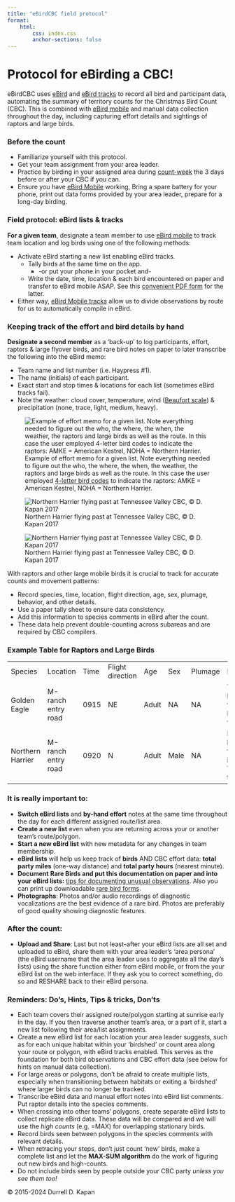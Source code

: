 ```yaml
---
title: "eBirdCBC field protocol"
format: 
    html:
        css: index.css
        anchor-sections: false
---
```


<!-- Before the count, Field protocol, After the count, Reminders: Do's-Don'ts, Hints, Tips & tricks -->

# Protocol for eBirding a CBC!

eBirdCBC uses [eBird](https://ebird.org/home) and [eBird tracks](https://ebird.org/news/ebird-ios-automatic-tracks-available/) to record all bird and participant data, automating the summary of territory counts for the Christmas Bird Count (CBC). This is combined with [eBird mobile](https://ebird.org/about/ebird-mobile/) and manual data collection throughout the day, including capturing effort details and sightings of raptors and large birds.

### Before the count

-   Familiarize yourself with this protocol.
-   Get your team assignment from your area leader.
-   Practice by birding in your assigned area during [count-week](https://www.audubon.org/conservation/science/christmas-bird-count/christmas-bird-count-compiler-resources#:~:text=Count%20week%20is%20defined%20as,Dec%2014%2DJan%205) the 3 days before or after your CBC if you can.
-   Ensure you have [eBird Mobile](https://ebird.org/about/ebird-mobile/) working, Bring a spare battery for your phone, print out data forms provided by your area leader, prepare for a long-day birding.

### Field protocol: eBird lists & tracks

**For a given team**, designate a team member to use [eBird mobile](https://ebird.org/about/ebird-mobile/) to track team location and log birds using one of the following methods:

-   Activate eBird starting a new list enabling eBird tracks.
    -   Tally birds at the same time on the app.
        -   -or put your phone in your pocket and-
    -   Write the date, time, location & each bird encountered on paper and transfer to eBird mobile ASAP. See this [convenient PDF form](input/eBird_CBC_2024_to_print.pdf) for the latter.
-   Either way, [eBird Mobile tracks](https://ebird.org/news/ebird-ios-automatic-tracks-available/) allow us to divide observations by route for us to automatically compile in eBird.

### Keeping track of the effort and bird details by hand

**Designate a second member** as a 'back-up' to log participants, effort, raptors & large flyover birds, and rare bird notes on paper to later transcribe the following into the eBird memo:

-   Team name and list number (i.e. Haypress #1).
-   The name (initials) of each participant. 
-   Exact start and stop times & locations for each list (sometimes eBird tracks fail).
-   Note the weather: cloud cover, temperature, wind ([Beaufort scale](https://www.weather.gov/mfl/beaufort)) & precipitation (none, trace, light, medium, heavy).

![Example of effort memo for a given list. Note everything needed to figure out the who, the where, the when, the weather, the raptors and large birds as well as the route. In this case the user employed [4-letter bird codes](https://www.birdpop.org/docs/misc/Alpha_codes_eng.pdf) to indicate the raptors: AMKE = American Kestrel, NOHA = Northern Harrier.](images/effortmemo.jpg)

![Northern Harrier flying past at Tennessee Valley CBC, © D. Kapan 2017](images/_esc6382.jpeg)

![Northern Harrier flying past at Tennessee Valley CBC, © D. Kapan 2017](images/_esc6382.jpeg)

With raptors and other large mobile birds it is crucial to track for accurate counts and movement patterns:

-   Record species, time, location, flight direction, age, sex, plumage, behavior, and other details.
-   Use a paper tally sheet to ensure data consistency.
-   Add this information to species comments in eBird after the count.
-   These data help prevent double-counting across subareas and are required by CBC compilers.

### Example Table for Raptors and Large Birds

|                  |                    |      |                  |       |      |         |                                               |
|---------|---------|---------|---------|---------|---------|---------|---------|
| Species          | Location           | Time | Flight direction | Age   | Sex  | Plumage | Notes                                         |
| Golden Eagle     | M-ranch entry road | 0915 | NE               | Adult | NA   | NA      | This bird was flying high and fast.           |
| Northern Harrier | M-ranch entry road | 0920 | N                | Adult | Male | NA      | Harrying low flying into the Yellow territory |

### **It is really important to:**

-   **Switch eBird lists** and **by-hand effort** notes at the same time throughout the day for each different assigned route/list area.
-   **Create a new list** even when you are returning across your or another team's route/polygon.
-   **Start a new eBird list** with new metadata for any changes in team membership. 
-   **eBird lists** will help us keep track of **birds** AND CBC effort data: **total party miles** (one-way distance) and **total party hours** (nearest minute).
-   **Document** **Rare Birds and put this documentation on paper and into your eBird lists:** [tips for documenting unusual observations](https://ebird.freshdesk.com/en/support/solutions/articles/48000803130). Also you can print up downloadable [rare bird forms](https://media.audubon.org/2024-08/cbc_rare_bird_form.pdf?_gl=1*1u7e1yb*_gcl_au*MTE3ODQwMDM4NS4xNzMzNDcwMzAz*_ga*OTAzOTIyNjM0LjE3MzM0NzAzMDQ.*_ga_X2XNL2MWTT*MTczMzUwODIzOC4yLjEuMTczMzUwODc2Mi42MC4wLjA.).
-   **Photographs**: Photos and/or audio recordings of diagnostic vocalizations are the best evidence of a rare bird. Photos are preferably of good quality showing diagnostic features.

### After the count:

-   **Upload and Share**: Last but not least--after your eBird lists are all set and uploaded to eBird, share them with your area leader's 'area persona' (the eBird username that the area leader uses to aggregate all the day's lists) using the share function either from eBird mobile, or from the your eBird list on the web interface. If they ask you to correct something, do so and RESHARE back to their eBird persona.

### Reminders: Do's, Hints, Tips & tricks, Don'ts

-   Each team covers their assigned route/polygon starting at sunrise early in the day. If you then traverse another team's area, or a part of it, start a new list following their area/list assignments.
-   Create a new eBird list for each location your area leader suggests, such as for each unique habitat within your ‘birdshed’ or count area along your route or polygon, with eBird tracks enabled. This serves as the foundation for both bird observations and CBC effort data (see below for hints on manual data collection).
-   For large areas or polygons, don't be afraid to create multiple lists, especially when transitioning between habitats or exiting a ‘birdshed’ where larger birds can no longer be tracked.
-   Transcribe eBird data and manual effort notes into eBird list comments. Put raptor details into the species comments.
-   When crossing into other teams’ polygons, create separate eBird lists to collect replicate eBird data. These data will be compared and we will use the *high counts* (e.g. =MAX) for overlapping stationary birds.
-   Record birds seen between polygons in the species comments with relevant details.
-   When retracing your steps, don't just count 'new' birds, make a complete list and let the **MAX-SUM algorithm** do the work of figuring out new birds and high-counts.
-   Do not include birds seen by people outside your CBC party *unless you see them too!*

© 2015-2024 Durrell D. Kapan

